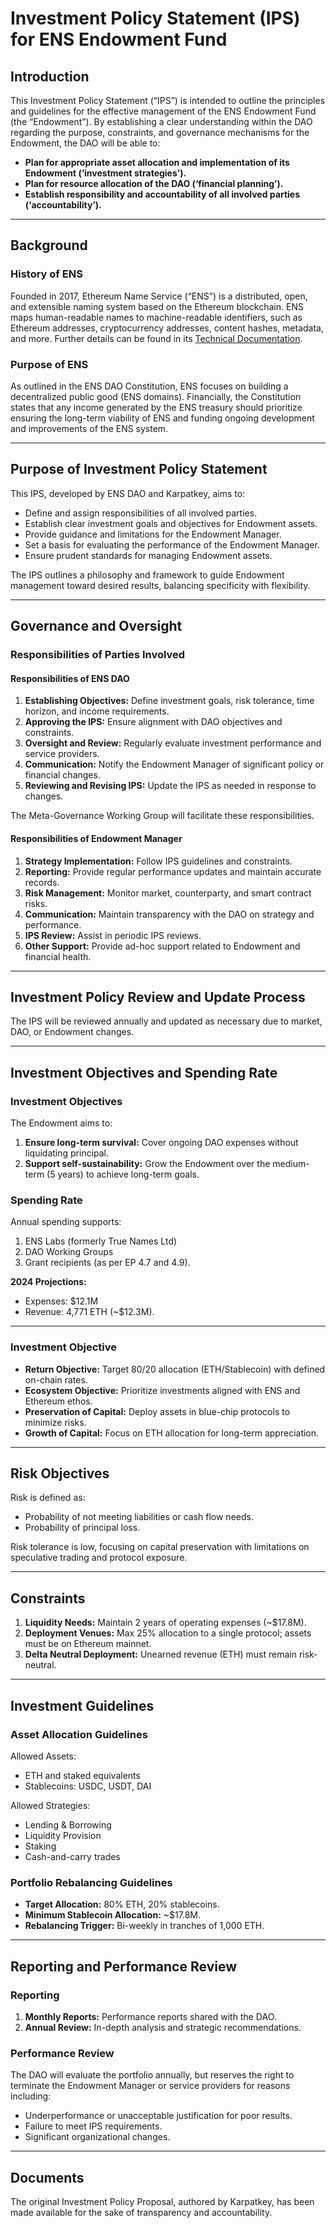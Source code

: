# Investment Policy Statement (IPS) for ENS Endowment Fund

## Introduction
This Investment Policy Statement (“IPS”) is intended to outline the principles and guidelines for the effective management of the ENS Endowment Fund (the “Endowment”). By establishing a clear understanding within the DAO regarding the purpose, constraints, and governance mechanisms for the Endowment, the DAO will be able to:

- **Plan for appropriate asset allocation and implementation of its Endowment (‘investment strategies’).**
- **Plan for resource allocation of the DAO (‘financial planning’).**
- **Establish responsibility and accountability of all involved parties (‘accountability’).**

---

## Background

### History of ENS
Founded in 2017, Ethereum Name Service (“ENS”) is a distributed, open, and extensible naming system based on the Ethereum blockchain. ENS maps human-readable names to machine-readable identifiers, such as Ethereum addresses, cryptocurrency addresses, content hashes, metadata, and more. Further details can be found in its [Technical Documentation](https://docs.ens.domains).

### Purpose of ENS
As outlined in the ENS DAO Constitution, ENS focuses on building a decentralized public good (ENS domains). Financially, the Constitution states that any income generated by the ENS treasury should prioritize ensuring the long-term viability of ENS and funding ongoing development and improvements of the ENS system.

---

## Purpose of Investment Policy Statement
This IPS, developed by ENS DAO and Karpatkey, aims to:

- Define and assign responsibilities of all involved parties.
- Establish clear investment goals and objectives for Endowment assets.
- Provide guidance and limitations for the Endowment Manager.
- Set a basis for evaluating the performance of the Endowment Manager.
- Ensure prudent standards for managing Endowment assets.

The IPS outlines a philosophy and framework to guide Endowment management toward desired results, balancing specificity with flexibility.

---

## Governance and Oversight

### Responsibilities of Parties Involved

#### Responsibilities of ENS DAO
1. **Establishing Objectives:** Define investment goals, risk tolerance, time horizon, and income requirements.
2. **Approving the IPS:** Ensure alignment with DAO objectives and constraints.
3. **Oversight and Review:** Regularly evaluate investment performance and service providers.
4. **Communication:** Notify the Endowment Manager of significant policy or financial changes.
5. **Reviewing and Revising IPS:** Update the IPS as needed in response to changes.

The Meta-Governance Working Group will facilitate these responsibilities.

#### Responsibilities of Endowment Manager
1. **Strategy Implementation:** Follow IPS guidelines and constraints.
2. **Reporting:** Provide regular performance updates and maintain accurate records.
3. **Risk Management:** Monitor market, counterparty, and smart contract risks.
4. **Communication:** Maintain transparency with the DAO on strategy and performance.
5. **IPS Review:** Assist in periodic IPS reviews.
6. **Other Support:** Provide ad-hoc support related to Endowment and financial health.

---

## Investment Policy Review and Update Process
The IPS will be reviewed annually and updated as necessary due to market, DAO, or Endowment changes.

---

## Investment Objectives and Spending Rate

### Investment Objectives
The Endowment aims to:

1. **Ensure long-term survival:** Cover ongoing DAO expenses without liquidating principal.
2. **Support self-sustainability:** Grow the Endowment over the medium-term (5 years) to achieve long-term goals.

### Spending Rate
Annual spending supports:
1. ENS Labs (formerly True Names Ltd)
2. DAO Working Groups
3. Grant recipients (as per EP 4.7 and 4.9).

**2024 Projections:**
- Expenses: $12.1M
- Revenue: 4,771 ETH (~$12.3M).

---

### Investment Objective
- **Return Objective:** Target 80/20 allocation (ETH/Stablecoin) with defined on-chain rates.
- **Ecosystem Objective:** Prioritize investments aligned with ENS and Ethereum ethos.
- **Preservation of Capital:** Deploy assets in blue-chip protocols to minimize risks.
- **Growth of Capital:** Focus on ETH allocation for long-term appreciation.

---

## Risk Objectives
Risk is defined as:
- Probability of not meeting liabilities or cash flow needs.
- Probability of principal loss.

Risk tolerance is low, focusing on capital preservation with limitations on speculative trading and protocol exposure.

---

## Constraints
1. **Liquidity Needs:** Maintain 2 years of operating expenses (~$17.8M).
2. **Deployment Venues:** Max 25% allocation to a single protocol; assets must be on Ethereum mainnet.
3. **Delta Neutral Deployment:** Unearned revenue (ETH) must remain risk-neutral.

---

## Investment Guidelines

### Asset Allocation Guidelines
Allowed Assets:
- ETH and staked equivalents
- Stablecoins: USDC, USDT, DAI

Allowed Strategies:
- Lending & Borrowing
- Liquidity Provision
- Staking
- Cash-and-carry trades

### Portfolio Rebalancing Guidelines
- **Target Allocation:** 80% ETH, 20% stablecoins.
- **Minimum Stablecoin Allocation:** ~$17.8M.
- **Rebalancing Trigger:** Bi-weekly in tranches of 1,000 ETH.

---

## Reporting and Performance Review

### Reporting
1. **Monthly Reports:** Performance reports shared with the DAO.
2. **Annual Review:** In-depth analysis and strategic recommendations.

### Performance Review
The DAO will evaluate the portfolio annually, but reserves the right to terminate the Endowment Manager or service providers for reasons including:
- Underperformance or unacceptable justification for poor results.
- Failure to meet IPS requirements.
- Significant organizational changes.

---


## Documents

The original Investment Policy Proposal, authored by Karpatkey, has been made available for the sake of transparency and accountability.


